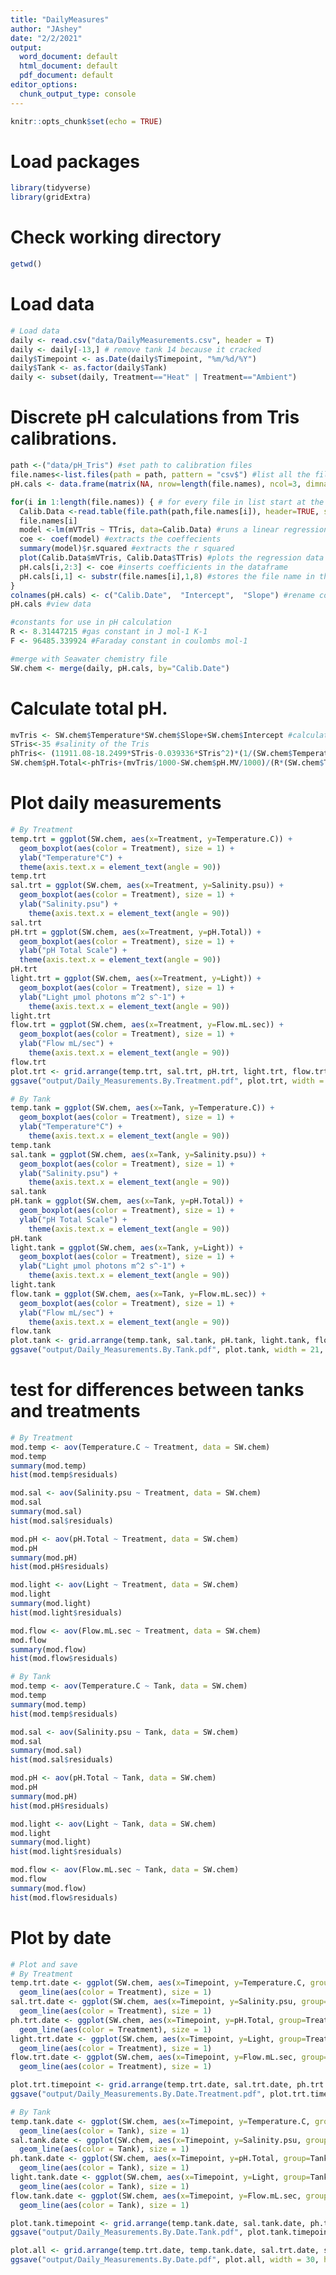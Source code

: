 ```yaml
---
title: "DailyMeasures"
author: "JAshey"
date: "2/2/2021"
output:
  word_document: default
  html_document: default
  pdf_document: default
editor_options:
  chunk_output_type: console
---
```


```r
knitr::opts_chunk$set(echo = TRUE)
```

# Load packages
```r
library(tidyverse)
library(gridExtra)
```

# Check working directory
```r
getwd() 
```

# Load data
```r
# Load data
daily <- read.csv("data/DailyMeasurements.csv", header = T)
daily <- daily[-13,] # remove tank 14 because it cracked 
daily$Timepoint <- as.Date(daily$Timepoint, "%m/%d/%Y")
daily$Tank <- as.factor(daily$Tank)
daily <- subset(daily, Treatment=="Heat" | Treatment=="Ambient")
```

# Discrete pH calculations from Tris calibrations.
```r
path <-("data/pH_Tris") #set path to calibration files
file.names<-list.files(path = path, pattern = "csv$") #list all the file names in the folder to get only get the csv files
pH.cals <- data.frame(matrix(NA, nrow=length(file.names), ncol=3, dimnames=list(file.names,c("Date", "Intercept", "Slope")))) #generate a 3 column dataframe with specific column names

for(i in 1:length(file.names)) { # for every file in list start at the first and run this following function
  Calib.Data <-read.table(file.path(path,file.names[i]), header=TRUE, sep=",", na.string="NA", as.is=TRUE) #reads in the data files
  file.names[i]
  model <-lm(mVTris ~ TTris, data=Calib.Data) #runs a linear regression of mV as a function of temperature
  coe <- coef(model) #extracts the coeffecients
  summary(model)$r.squared #extracts the r squared
  plot(Calib.Data$mVTris, Calib.Data$TTris) #plots the regression data
  pH.cals[i,2:3] <- coe #inserts coefficients in the dataframe
  pH.cals[i,1] <- substr(file.names[i],1,8) #stores the file name in the Date column
}
colnames(pH.cals) <- c("Calib.Date",  "Intercept",  "Slope") #rename columns
pH.cals #view data

#constants for use in pH calculation 
R <- 8.31447215 #gas constant in J mol-1 K-1 
F <- 96485.339924 #Faraday constant in coulombs mol-1

#merge with Seawater chemistry file
SW.chem <- merge(daily, pH.cals, by="Calib.Date")
```

# Calculate total pH. 
```r
mvTris <- SW.chem$Temperature*SW.chem$Slope+SW.chem$Intercept #calculate the mV of the tris standard using the temperature mv relationships in the measured standard curves 
STris<-35 #salinity of the Tris
phTris<- (11911.08-18.2499*STris-0.039336*STris^2)*(1/(SW.chem$Temperature+273.15))-366.27059+ 0.53993607*STris+0.00016329*STris^2+(64.52243-0.084041*STris)*log(SW.chem$Temperature+273.15)-0.11149858*(SW.chem$Temperature+273.15) #calculate the pH of the tris (Dickson A. G., Sabine C. L. and Christian J. R., SOP 6a)
SW.chem$pH.Total<-phTris+(mvTris/1000-SW.chem$pH.MV/1000)/(R*(SW.chem$Temperature+273.15)*log(10)/F) #calculate the pH on the total scale (Dickson A. G., Sabine C. L. and Christian J. R., SOP 6a)
```

# Plot daily measurements 
```r
# By Treatment
temp.trt = ggplot(SW.chem, aes(x=Treatment, y=Temperature.C)) +
  geom_boxplot(aes(color = Treatment), size = 1) +
  ylab("Temperature°C") +
  theme(axis.text.x = element_text(angle = 90))
temp.trt
sal.trt = ggplot(SW.chem, aes(x=Treatment, y=Salinity.psu)) +
  geom_boxplot(aes(color = Treatment), size = 1) +
  ylab("Salinity.psu") +
    theme(axis.text.x = element_text(angle = 90))
sal.trt
pH.trt = ggplot(SW.chem, aes(x=Treatment, y=pH.Total)) +
  geom_boxplot(aes(color = Treatment), size = 1) +
  ylab("pH Total Scale") +
  theme(axis.text.x = element_text(angle = 90))
pH.trt
light.trt = ggplot(SW.chem, aes(x=Treatment, y=Light)) +
  geom_boxplot(aes(color = Treatment), size = 1) +
  ylab("Light µmol photons m^2 s^-1") +
    theme(axis.text.x = element_text(angle = 90))
light.trt
flow.trt = ggplot(SW.chem, aes(x=Treatment, y=Flow.mL.sec)) +
  geom_boxplot(aes(color = Treatment), size = 1) +
  ylab("Flow mL/sec") +
    theme(axis.text.x = element_text(angle = 90))
flow.trt
plot.trt <- grid.arrange(temp.trt, sal.trt, pH.trt, light.trt, flow.trt, ncol=3, nrow = 2, clip="off")
ggsave("output/Daily_Measurements.By.Treatment.pdf", plot.trt, width = 21, height = 21, units = c("in"))

# By Tank
temp.tank = ggplot(SW.chem, aes(x=Tank, y=Temperature.C)) +
  geom_boxplot(aes(color = Treatment), size = 1) +
  ylab("Temperature°C") +
    theme(axis.text.x = element_text(angle = 90))
temp.tank
sal.tank = ggplot(SW.chem, aes(x=Tank, y=Salinity.psu)) +
  geom_boxplot(aes(color = Treatment), size = 1) +
  ylab("Salinity.psu") +
    theme(axis.text.x = element_text(angle = 90))
sal.tank
pH.tank = ggplot(SW.chem, aes(x=Tank, y=pH.Total)) +
  geom_boxplot(aes(color = Treatment), size = 1) +
  ylab("pH Total Scale") +
    theme(axis.text.x = element_text(angle = 90))
pH.tank
light.tank = ggplot(SW.chem, aes(x=Tank, y=Light)) +
  geom_boxplot(aes(color = Treatment), size = 1) +
  ylab("Light µmol photons m^2 s^-1") +
    theme(axis.text.x = element_text(angle = 90))
light.tank
flow.tank = ggplot(SW.chem, aes(x=Tank, y=Flow.mL.sec)) +
  geom_boxplot(aes(color = Treatment), size = 1) +
  ylab("Flow mL/sec") +
    theme(axis.text.x = element_text(angle = 90))
flow.tank
plot.tank <- grid.arrange(temp.tank, sal.tank, pH.tank, light.tank, flow.tank, ncol=3, nrow = 2, clip="off")
ggsave("output/Daily_Measurements.By.Tank.pdf", plot.tank, width = 21, height = 21, units = c("in"))
```

# test for differences between tanks and treatments
```r
# By Treatment
mod.temp <- aov(Temperature.C ~ Treatment, data = SW.chem)
mod.temp
summary(mod.temp)
hist(mod.temp$residuals)

mod.sal <- aov(Salinity.psu ~ Treatment, data = SW.chem)
mod.sal
summary(mod.sal)
hist(mod.sal$residuals)

mod.pH <- aov(pH.Total ~ Treatment, data = SW.chem)
mod.pH
summary(mod.pH)
hist(mod.pH$residuals)

mod.light <- aov(Light ~ Treatment, data = SW.chem)
mod.light
summary(mod.light)
hist(mod.light$residuals)

mod.flow <- aov(Flow.mL.sec ~ Treatment, data = SW.chem)
mod.flow
summary(mod.flow)
hist(mod.flow$residuals)

# By Tank
mod.temp <- aov(Temperature.C ~ Tank, data = SW.chem)
mod.temp
summary(mod.temp)
hist(mod.temp$residuals)

mod.sal <- aov(Salinity.psu ~ Tank, data = SW.chem)
mod.sal
summary(mod.sal)
hist(mod.sal$residuals)

mod.pH <- aov(pH.Total ~ Tank, data = SW.chem)
mod.pH
summary(mod.pH)
hist(mod.pH$residuals)

mod.light <- aov(Light ~ Tank, data = SW.chem)
mod.light
summary(mod.light)
hist(mod.light$residuals)

mod.flow <- aov(Flow.mL.sec ~ Tank, data = SW.chem)
mod.flow
summary(mod.flow)
hist(mod.flow$residuals)
```

# Plot by date 
```r
# Plot and save
# By Treatment
temp.trt.date <- ggplot(SW.chem, aes(x=Timepoint, y=Temperature.C, group=Treatment)) +
  geom_line(aes(color = Treatment), size = 1) 
sal.trt.date <- ggplot(SW.chem, aes(x=Timepoint, y=Salinity.psu, group=Treatment)) +
  geom_line(aes(color = Treatment), size = 1) 
ph.trt.date <- ggplot(SW.chem, aes(x=Timepoint, y=pH.Total, group=Treatment)) +
  geom_line(aes(color = Treatment), size = 1) 
light.trt.date <- ggplot(SW.chem, aes(x=Timepoint, y=Light, group=Treatment)) +
  geom_line(aes(color = Treatment), size = 1) 
flow.trt.date <- ggplot(SW.chem, aes(x=Timepoint, y=Flow.mL.sec, group=Treatment)) +
  geom_line(aes(color = Treatment), size = 1) 

plot.trt.timepoint <- grid.arrange(temp.trt.date, sal.trt.date, ph.trt.date, light.trt.date, flow.trt.date, ncol=1, nrow = 5, clip="off")
ggsave("output/Daily_Measurements.By.Date.Treatment.pdf", plot.trt.timepoint, width = 30, height = 21, units = c("in"))

# By Tank
temp.tank.date <- ggplot(SW.chem, aes(x=Timepoint, y=Temperature.C, group=Tank)) +
  geom_line(aes(color = Tank), size = 1) 
sal.tank.date <- ggplot(SW.chem, aes(x=Timepoint, y=Salinity.psu, group=Tank)) +
  geom_line(aes(color = Tank), size = 1) 
ph.tank.date <- ggplot(SW.chem, aes(x=Timepoint, y=pH.Total, group=Tank)) +
  geom_line(aes(color = Tank), size = 1) 
light.tank.date <- ggplot(SW.chem, aes(x=Timepoint, y=Light, group=Tank)) +
  geom_line(aes(color = Tank), size = 1) 
flow.tank.date <- ggplot(SW.chem, aes(x=Timepoint, y=Flow.mL.sec, group=Tank)) +
  geom_line(aes(color = Tank), size = 1) 

plot.tank.timepoint <- grid.arrange(temp.tank.date, sal.tank.date, ph.tank.date, light.tank.date, flow.tank.date, ncol=1, nrow = 5, clip="off")
ggsave("output/Daily_Measurements.By.Date.Tank.pdf", plot.tank.timepoint, width = 21, height = 25, units = c("in"))

plot.all <- grid.arrange(temp.trt.date, temp.tank.date, sal.trt.date, sal.tank.date, ph.trt.date,ph.tank.date,  light.trt.date, light.tank.date, flow.trt.date, flow.tank.date, ncol=2, nrow=5)
ggsave("output/Daily_Measurements.By.Date.pdf", plot.all, width = 30, height = 25, units = c("in"))
```




